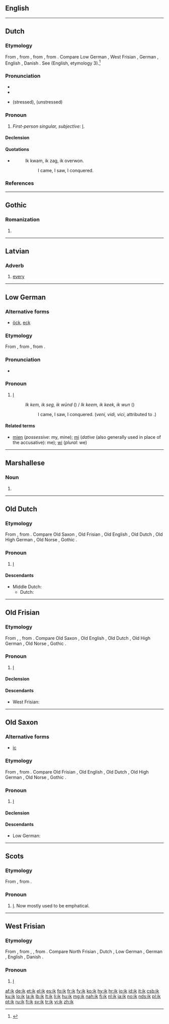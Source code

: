 ==English==

{{only in|Wiktionary's entry on the Southern dialectal variant of this pronoun, ''[[ich]]'', and in Wiktionary's entry on ''[[I]]''}}

----

==Dutch==

===Etymology===
From {{etyl|dum|nl}} {{term|ic|lang=dum}}, from {{etyl|odt|nl}} {{term|ik|lang=odt}}, from {{etyl|gem-pro|nl}} {{recons|ek|lang=gem-pro}}, from {{etyl|ine-pro|nl}} {{recons|éǵh₂|lang=ine-pro}}. Compare Low German {{term|ik|lang=nds}}, West Frisian {{term|ik|lang=fy}}, German {{term|ich|lang=de}}, English {{term|I|lang=en}}, Danish {{term|jeg|lang=da}}.
See {{term|I|lang=en}} (English, etymology 3).<ref>{{R:EWddS|ed=22}}</ref>

===Pronunciation===
* {{rhymes|ɪk|lang=nl}}
* {{audio|Nl-ik.ogg|audio}}
* {{IPA|/ɪk/|lang=nl}} (stressed), {{IPA|/ək/|lang=nl}} (unstressed)

===Pronoun===
{{head|nl|personal pronoun}}

# ''First-person singular, subjective:'' [[I]].

====Declension====
{{nl-decl-personal pronouns}}

====Quotations====
* {{w|Julius Caesar}}
*: Ik kwam, ik zag, ik overwon.
*:: I came, I saw, I conquered.

===References===
<references/>

----

==Gothic==

===Romanization===
{{got-rom}}

# {{got-romanization of|𐌹𐌺}}

----

==Latvian==

===Adverb===
{{head|lv|adverb}}

# [[every]]

----

==Low German==

===Alternative forms===
* {{qualifier|Low Prussian}} [[öck]], [[eck]]

===Etymology===
From {{etyl|osx|nds}} {{term|ik|lang=osx}}, from {{etyl|gem-pro|nds}} {{recons|ek|lang=gem-pro}}, from {{etyl|ine-pro|nds}} {{recons|éǵh₂|lang=ine-pro}}.

===Pronunciation===
* {{IPA|/ik/|lang=nds}}

===Pronoun===
{{head|nds|pronoun}}

# {{context|in some dialects|lang=nds}} [[I]] {{non-gloss definition|(first person singular pronoun)}}
#: ''Ik kem, ik seg, ik wünd'' ({{langname|nds}}) / ''Ik keem, ik keek, ik wun'' ({{langname|pdt}})
#:: I came, I saw, I conquered. (''veni, vidi, vici'', attributed to {{w|Julius Caesar}}.)

====Related terms====
* [[mien]] (''possessive'': my, mine); [[mi]] (''dative'' (also generally used in place of the accusative): me); [[wi]] (''plural'': we)

----

==Marshallese==

===Noun===
{{head|mh|noun}}

# {{alternative spelling of|ek}}

----

==Old Dutch==

===Etymology===
From {{etyl|gem-pro|odt}} {{recons|ek|lang=gem-pro}}, from {{etyl|ine-pro|odt}} {{recons|éǵh₂|lang=ine-pro}}. Compare Old Saxon {{term|ik|lang=osx}}, Old Frisian {{term|ik|lang=ofs}}, Old English {{term|ic|iċ|lang=osx}}, Old Dutch {{term|ik|lang=odt}}, Old High German {{term|ih|lang=goh}}, Old Norse {{term|ek|lang=non}}, Gothic {{term|𐌹𐌺|tr=ik|lang=got}}.

===Pronoun===
{{head|odt|pronoun}}

# [[I]]

====Descendants====
* Middle Dutch: {{l|dum|ic}}
** Dutch: {{l|nl|ik}}

----

==Old Frisian==

===Etymology===
From {{etyl|gem-pro|ofs}} {{recons|ek|lang=gem-pro}}, {{recons|ik|lang=gem-pro}}, from {{etyl|ine-pro|ofs}} {{recons|éǵh₂|lang=ine-pro}}. Compare Old Saxon {{term|ik|lang=osx}}, Old English {{term|ic|iċ|lang=osx}}, Old Dutch {{term|ik|lang=odt}}, Old High German {{term|ih|lang=goh}}, Old Norse {{term|ek|lang=non}}, Gothic {{term|𐌹𐌺|tr=ik|lang=got}}.

===Pronoun===
{{head|ofs|pronoun}}

# [[I]]

====Declension====
{{ofs-decl-ppron}}

====Descendants====
* West Frisian: {{l|fy|ik}}

----

==Old Saxon==

===Alternative forms===
* [[ic]]

===Etymology===
From {{etyl|gem-pro|osx}} {{recons|ek|lang=gem-pro}}, from {{etyl|ine-pro|osx}} {{recons|éǵh₂|lang=ine-pro}}. Compare Old Frisian {{term|ik|lang=ofs}}, Old English {{term|ic|iċ|lang=osx}}, Old Dutch {{term|ik|lang=odt}}, Old High German {{term|ih|lang=goh}}, Old Norse {{term|ek|lang=non}}, Gothic {{term|𐌹𐌺|tr=ik|lang=got}}.

===Pronoun===
{{head|osx|pronoun}}

# [[I]]

====Declension====
{{osx-decl-ppron}}

====Descendants====
* Low German: {{l|nds|ik}}

----

==Scots==

===Etymology===
From {{etyl|ang|sco}} {{term|ic|ic|I|pos=pronoun|lang=ang}}, from {{etyl|gem-pro|sco}} {{recons|ek||I|pos=pronoun|lang=gem-pro}}.

===Pronoun===
{{head|sco|pronoun}}

# {{context|rare|lang=sco}} [[I]]. Now mostly used to be emphatical.
#: {{usex|Wha did that? Ik!|lang=sco|inline=1}}

----

==West Frisian==

===Etymology===
From {{etyl|ofs|fy}} {{term|ik|lang=ofs}}, from {{etyl|gem-pro|fy}} {{recons|ek|lang=gem-pro}}, {{recons|ik|lang=gem-pro}}, from {{etyl|ine-pro|fy}} {{recons|éǵh₂|lang=ine-pro}}. Compare North Frisian {{term|ick|lang=frr}}, Dutch {{term|ik|lang=nl}}, Low German {{term|ik|lang=nds}}, German {{term|ich|lang=de}}, English {{term|I|lang=en}}, Danish {{term|jeg|lang=da}}.

===Pronoun===
{{head|fy|pronoun}}

# [[I]]

[[af:ik]]
[[de:ik]]
[[et:ik]]
[[el:ik]]
[[es:ik]]
[[fo:ik]]
[[fr:ik]]
[[fy:ik]]
[[ko:ik]]
[[hy:ik]]
[[hr:ik]]
[[io:ik]]
[[id:ik]]
[[it:ik]]
[[csb:ik]]
[[ku:ik]]
[[lo:ik]]
[[la:ik]]
[[lb:ik]]
[[lt:ik]]
[[li:ik]]
[[hu:ik]]
[[mg:ik]]
[[nah:ik]]
[[fj:ik]]
[[nl:ik]]
[[ja:ik]]
[[no:ik]]
[[nds:ik]]
[[pl:ik]]
[[pt:ik]]
[[ru:ik]]
[[fi:ik]]
[[sv:ik]]
[[tr:ik]]
[[vi:ik]]
[[zh:ik]]